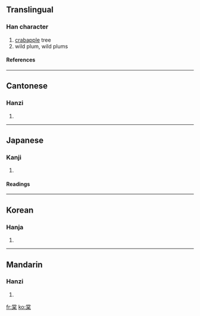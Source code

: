 ==Translingual==
===Han character===
{{Han char|rn=75|rad=木|as=08|sn=12|four=9090<sub>4</sub>|canj=火月口木 (FBRD)}}
# [[crabapple]] tree
# wild plum, wild plums
====References====
{{Han ref|kx=0533.140|dkj=14953|dj=0921.120|hdz=21231.070|uh=68E0|ud=26848|bh=B4C5|bd=46277}}

----
==Cantonese==
===Hanzi===
{{yue-hanzi|jyut=|y=tong4}}
# {{defn|Cantonese}}

----
==Japanese==
===Kanji===
{{ja-kanji|grade=|rs=木08}}
# {{defn|Japanese}} 
====Readings====
{{ja-readings|on=[[とう]] (tō), [[どう]] (dō)|kun=[[やまなし]] (yamanashi)}}

----
==Korean==
===Hanja===
{{ko-hanja|hangeul=당|eumhun=|rv=dang|mr=tang|y=tang}}
# {{defn|Korean}}

----
==Mandarin==
===Hanzi===
{{cmn-hanzi|pin=[[táng]] ([[tang2]])|wg=t'ang<sup>2</sup>}}
# {{defn|Mandarin}}

[[fr:棠]]
[[ko:棠]]